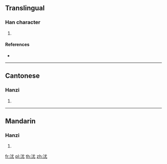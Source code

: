{{character info/new}}
==Translingual==

===Han character===
{{Han char|rn=85|rad=水|as=04|sn=7|four=33114|canj=EIKU|ids=⿰氵尤}}

# {{defn|Han|sort=水04}}

====References====
* {{Han ref|kx=0610.090|dkj=17192|dj=1003.030|hdz=31561.040|uh=6C8B|ud=27787|bh=CB4F|bd=52047}}

----

==Cantonese==

===Hanzi===
{{yue-hanzi|jyut=[[jau4]]|y=yau4}}

# {{defn|lang=yue|sort=水04}}

----

==Mandarin==

===Hanzi===
{{cmn-hanzi|pin=[[yóu]] ([[you2]])|wg=yu<sup>2</sup>}}

# {{defn|lang=cmn|sort=水04}}

[[fr:沋]]
[[pl:沋]]
[[th:沋]]
[[zh:沋]]